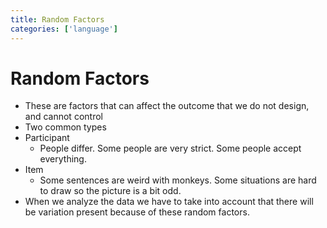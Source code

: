 ```yaml
---
title: Random Factors
categories: ['language']
---
```


# Random Factors
- These are factors that can affect the outcome that we do not design, and cannot control
- Two common types
- Participant
	- People differ. Some people are very strict. Some people accept everything.
- Item
	- Some sentences are weird with monkeys. Some situations are hard to draw so the picture is a bit odd.
- When we analyze the data we have to take into account that there will be variation present because of these random factors.



